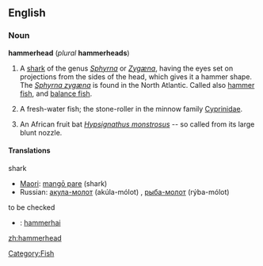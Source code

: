 {{wikipedia}}
==English==

===Noun===
'''hammerhead''' (''plural'' '''hammerheads''')

# {{Zoology}} A [[shark]] of the genus ''[[Sphyrna]]'' or ''[[Zygæna]]'', having the eyes set on projections from the sides of the head, which gives it a hammer shape. The ''[[Sphyrna zygæna]]'' is found in the North Atlantic. Called also [[hammer fish]], and [[balance fish]].
# {{Zoology}} A fresh-water fish; the stone-roller in the minnow family [[Cyprinidae]].
# {{Zoology}} An African fruit bat ''[[Hypsignathus monstrosus]]'' -- so called from its large blunt nozzle.

====Translations====
;shark
*[[Maori]]: [[mangō pare]] (shark)
*Russian: [[акула-молот]] (akúla-mólot) {{f}}, [[рыба-молот]] (rýba-mólot) {{f}}

;to be checked
*{{ttbc|Norwegian}}: [[hammerhai]] {{m}}

[[Category:Fish]]

[[zh:hammerhead]]